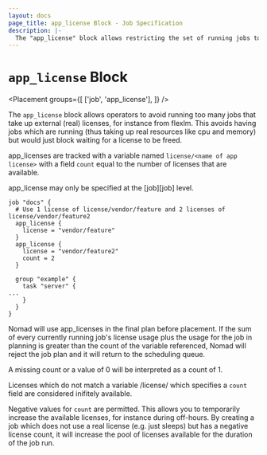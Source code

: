 ```yaml
---
layout: docs
page_title: app_license Block - Job Specification
description: |-
  The "app_license" block allows restricting the set of running jobs to a limit specified by a variable.
---
```


# `app_license` Block

<Placement
  groups={[
    ['job', 'app_license'],
  ]}
/>

The `app_license` block allows operators to avoid running too many jobs that take up external 
(real) licenses, for instance from flexlm. This avoids having jobs which are running (thus taking 
up real resources like cpu and memory) but would just block waiting for a license to be freed.

app_licenses are tracked with a variable named `license/<name of app license>` with 
a field `count` equal to the number of licenses that are available.

app_license may only be specified at the [job][job] level.

```hcl
job "docs" {
  # Use 1 license of license/vendor/feature and 2 licenses of license/vendor/feature2
  app_license {
    license = "vendor/feature"
  }
  app_license {
    license = "vendor/feature2"
    count = 2
  }

  group "example" {
    task "server" {
...
    }
  }
}
```

Nomad will use app_licenses in the final plan before placement. If the sum of every currently running
job's license usage plus the usage for the job in planning is greater than the count of the variable 
referenced, Nomad will reject the job plan and it will return to the scheduling queue.

A missing count or a value of 0 will be interpreted as a count of 1.

Licenses which do not match a variable /license/<license name> which specifies a `count` field are 
considered inifitely available.

Negative values for `count` are permitted. This allows you to temporarily increase the available
licenses, for instance during off-hours. By creating a job which does not use a real license (e.g. 
just sleeps) but has a negative license count, it will increase the pool of licenses available for
the duration of the job run.